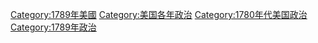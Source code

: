[[Category:1789年美國|Category:1789年美國]]
[[Category:美国各年政治|Category:美国各年政治]]
[[Category:1780年代美国政治|Category:1780年代美国政治]]
[[Category:1789年政治|Category:1789年政治]]